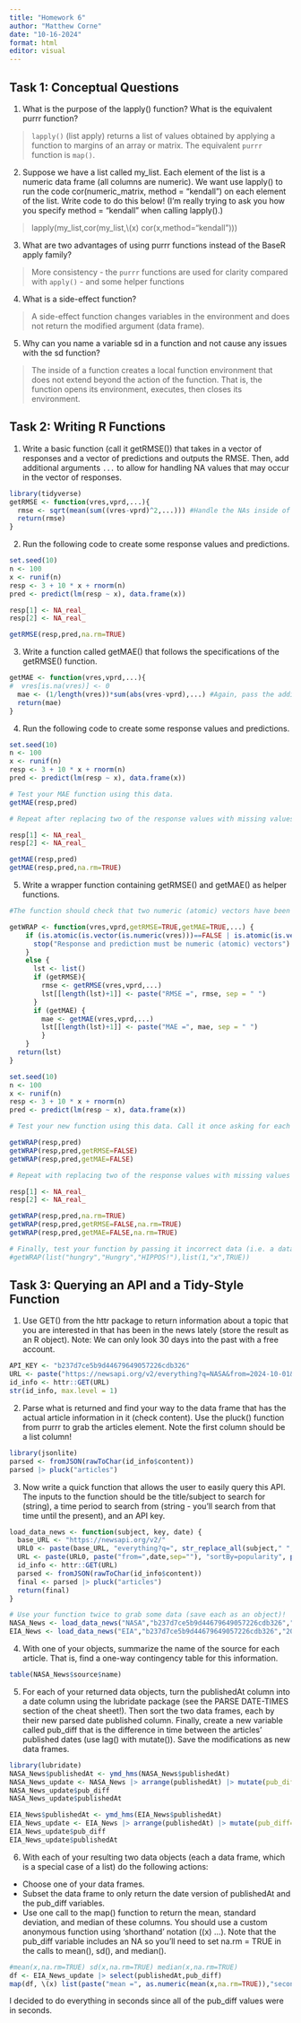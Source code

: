 ```yaml
---
title: "Homework 6"
author: "Matthew Corne"
date: "10-16-2024"
format: html
editor: visual
---
```


## Task 1: Conceptual Questions

1. What is the purpose of the lapply() function? What is the equivalent purrr function?

> `lapply()` (list apply) returns a list of values obtained by applying a function to margins of an array or matrix.  The equivalent `purrr` function is `map()`.

2. Suppose we have a list called my_list. Each element of the list is a numeric data frame (all columns are numeric). We want use lapply() to run the code cor(numeric_matrix, method = "kendall") on each element of the list. Write code to do this below! (I’m really trying to ask you how you specify method = "kendall" when calling lapply().)

> lapply(my_list,cor(my_list,\\(x) cor(x,method="kendall")))

3. What are two advantages of using purrr functions instead of the BaseR apply family?

> More consistency - the `purrr` functions are used for clarity compared with `apply()` - and some helper functions

4. What is a side-effect function?

> A side-effect function changes variables in the environment and does not return the modified argument (data frame).

5. Why can you name a variable sd in a function and not cause any issues with the sd function?

> The inside of a function creates a local function environment that does not extend beyond the action of the function.  That is, the function opens its environment, executes, then closes its environment.

## Task 2:  Writing R Functions

1.  Write a basic function (call it getRMSE()) that takes in a vector of responses and a vector of predictions and outputs the RMSE.  Then, add additional arguments `...` to allow for handling NA values that may occur in the vector of responses.

```r
library(tidyverse)
getRMSE <- function(vres,vprd,...){
  rmse <- sqrt(mean(sum((vres-vprd)^2,...))) #Handle the NAs inside of sum, not mean; otherwise, will get NA
  return(rmse)
}

```

2.  Run the following code to create some response values and predictions.

```r
set.seed(10)
n <- 100
x <- runif(n)
resp <- 3 + 10 * x + rnorm(n)
pred <- predict(lm(resp ~ x), data.frame(x))

resp[1] <- NA_real_
resp[2] <- NA_real_

getRMSE(resp,pred,na.rm=TRUE)

```

3.  Write a function called getMAE() that follows the specifications of the getRMSE() function.

```r
getMAE <- function(vres,vprd,...){
#  vres[is.na(vres)] <- 0
  mae <- (1/length(vres))*sum(abs(vres-vprd),...) #Again, pass the additional arguments to sum; abs only takes 1 argument
  return(mae)
}

```

4.  Run the following code to create some response values and predictions.

```r
set.seed(10)
n <- 100
x <- runif(n)
resp <- 3 + 10 * x + rnorm(n)
pred <- predict(lm(resp ~ x), data.frame(x))

# Test your MAE function using this data.
getMAE(resp,pred)

# Repeat after replacing two of the response values with missing values (NA_real_). Test your MAE function with and without specifying the behavior to deal with missing values

resp[1] <- NA_real_
resp[2] <- NA_real_

getMAE(resp,pred)
getMAE(resp,pred,na.rm=TRUE)

```

5.  Write a wrapper function containing getRMSE() and getMAE() as helper functions.

```r
#The function should check that two numeric (atomic) vectors have been passed (consider is.vector(), is.atomic(), and is.numeric()). If not, a message should print and the function should exit. The function should return both metrics by default and include names. The behavior should be able to be changed using a character string of metrics to find.

getWRAP <- function(vres,vprd,getRMSE=TRUE,getMAE=TRUE,...) {
    if (is.atomic(is.vector(is.numeric(vres)))==FALSE | is.atomic(is.vector(is.numeric(vprd)))==FALSE){
      stop("Response and prediction must be numeric (atomic) vectors")
    }
    else {
      lst <- list()
      if (getRMSE){
        rmse <- getRMSE(vres,vprd,...)
        lst[[length(lst)+1]] <- paste("RMSE =", rmse, sep = " ")
      }
      if (getMAE) {
        mae <- getMAE(vres,vprd,...)
        lst[[length(lst)+1]] <- paste("MAE =", mae, sep = " ")
        }
    }
  return(lst)
}

```

```r
set.seed(10)
n <- 100
x <- runif(n)
resp <- 3 + 10 * x + rnorm(n)
pred <- predict(lm(resp ~ x), data.frame(x))

# Test your new function using this data. Call it once asking for each metric individually and once specifying both metrics

getWRAP(resp,pred)
getWRAP(resp,pred,getRMSE=FALSE)
getWRAP(resp,pred,getMAE=FALSE)

# Repeat with replacing two of the response values with missing values (NA_real_).

resp[1] <- NA_real_
resp[2] <- NA_real_

getWRAP(resp,pred,na.rm=TRUE)
getWRAP(resp,pred,getRMSE=FALSE,na.rm=TRUE)
getWRAP(resp,pred,getMAE=FALSE,na.rm=TRUE)

# Finally, test your function by passing it incorrect data (i.e. a data frame or something else instead of vectors)
#getWRAP(list("hungry","Hungry","HIPPOS!"),list(1,"x",TRUE))

```

## Task 3:  Querying an API and a Tidy-Style Function

1.  Use GET() from the httr package to return information about a topic that you are interested in that
has been in the news lately (store the result as an R object). Note: We can only look 30 days into the
past with a free account.

```r
API_KEY <- "b237d7ce5b9d44679649057226cdb326"
URL <- paste("https://newsapi.org/v2/everything?q=NASA&from=2024-10-01&sortBy=popularity&apiKey=",API_KEY,sep="")
id_info <- httr::GET(URL)
str(id_info, max.level = 1)

```
2.  Parse what is returned and find your way to the data frame that has the actual article information in
it (check content). Use the pluck() function from purrr to grab the articles element. Note the
first column should be a list column!

```r
library(jsonlite)
parsed <- fromJSON(rawToChar(id_info$content))
parsed |> pluck("articles")

```

3.  Now write a quick function that allows the user to easily query this API. The inputs to the function
should be the title/subject to search for (string), a time period to search from (string - you’ll search
from that time until the present), and an API key.

```r
load_data_news <- function(subject, key, date) {
  base_URL <- "https://newsapi.org/v2/"
  URL0 <- paste(base_URL, "everything?q=", str_replace_all(subject," ","%20"), sep = "") #Added code to substitute %20 for spaces in "subject" strings so that they will be recognized
  URL <- paste(URL0, paste("from=",date,sep=""), "sortBy=popularity", paste("apiKey=",key,sep=""),sep="&")
  id_info <- httr::GET(URL)
  parsed <- fromJSON(rawToChar(id_info$content))
  final <- parsed |> pluck("articles")
  return(final)
}

# Use your function twice to grab some data (save each as an object)!
NASA_News <- load_data_news("NASA","b237d7ce5b9d44679649057226cdb326","2024-09-24")
EIA_News <- load_data_news("EIA","b237d7ce5b9d44679649057226cdb326","2024-09-24")

```

4.  With one of your objects, summarize the name of the source for each article. That is, find a one-way
contingency table for this information.

```r
table(NASA_News$source$name)
```

5.  For each of your returned data objects, turn the publishedAt column into a date column using the
lubridate package (see the PARSE DATE-TIMES section of the cheat sheet!). Then sort the two data
frames, each by their new parsed date published column. Finally, create a new variable called pub_diff
that is the difference in time between the articles’ published dates (use lag() with mutate()). Save
the modifications as new data frames.

```r
library(lubridate)
NASA_News$publishedAt <- ymd_hms(NASA_News$publishedAt)
NASA_News_update <- NASA_News |> arrange(publishedAt) |> mutate(pub_diff=as.numeric(publishedAt)-lag(as.numeric(publishedAt))) #can subtract without using as.numeric, but will give the time in seconds anyway
NASA_News_update$pub_diff
NASA_News_update$publishedAt

EIA_News$publishedAt <- ymd_hms(EIA_News$publishedAt)
EIA_News_update <- EIA_News |> arrange(publishedAt) |> mutate(pub_diff=as.numeric(publishedAt)-lag(as.numeric(publishedAt)))
EIA_News_update$pub_diff
EIA_News_update$publishedAt

```

6.  With each of your resulting two data objects (each a data frame, which is a special case of a list) do
the following actions:

* Choose one of your data frames. 
* Subset the data frame to only return the date version of publishedAt and the pub_diff variables.
* Use one call to the map() function to return the mean, standard deviation, and median of these columns. You should use a custom anonymous function using ‘shorthand’ notation (\(x) ...). Note that the pub_diff variable includes an NA so you’ll need to set na.rm = TRUE in the calls to mean(), sd(), and median().

```r
#mean(x,na.rm=TRUE) sd(x,na.rm=TRUE) median(x,na.rm=TRUE)
df <- EIA_News_update |> select(publishedAt,pub_diff)
map(df, \(x) list(paste("mean =", as.numeric(mean(x,na.rm=TRUE)),"seconds", sep=" "), paste("stdev =",sd(x,na.rm=TRUE),"seconds", sep=" "), paste("median =",as.numeric(median(x,na.rm=TRUE)),"seconds", sep=" ")))

```
I decided to do everything in seconds since all of the pub_diff values were in seconds.
